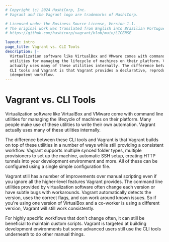 ```yaml
---
# Copyright (c) 2024 HashiCorp, Inc.
# Vagrant and the Vagrant logo are trademarks of HashiCorp.

# Licensed under the Business Source License, Version 1.1.
# The original work was translated from English into Brazilian Portuguese.
# https://github.com/hashicorp/vagrant/blob/main/LICENSE

layout: intro
page_title: Vagrant vs. CLI Tools
description: |-
  Virtualization software like VirtualBox and VMware comes with command line
  utilities for managing the lifecycle of machines on their platform. Vagrant
  actually uses many of these utilities internally. The difference between these
  CLI tools and Vagrant is that Vagrant provides a declarative, reproducible,
  idempotent workflow.
---
```


# Vagrant vs. CLI Tools

Virtualization software like VirtualBox and VMware come with command line
utilities for managing the lifecycle of machines on their platform. Many
people make use of these utilities to write their own automation. Vagrant
actually uses many of these utilities internally.

The difference between these CLI tools and Vagrant is that Vagrant builds
on top of these utilities in a number of ways while still providing a
consistent workflow. Vagrant supports multiple synced folder types, multiple
provisioners to set up the machine, automatic SSH setup, creating HTTP tunnels
into your development environment and more. All of these can be configured
using a single simple configuration file.

Vagrant still has a number of improvements over manual scripting even if you
ignore all the higher-level features Vagrant provides. The command line
utilities provided by virtualization software often change each version
or have subtle bugs with workarounds. Vagrant automatically detects the
version, uses the correct flags, and can work around known issues. So if
you're using one version of VirtualBox and a co-worker is using a different
version, Vagrant will still work consistently.

For highly specific workflows that don't change often, it can still be
beneficial to maintain custom scripts. Vagrant is targeted at building
development environments but some advanced users still use the CLI tools
underneath to do other manual things.
